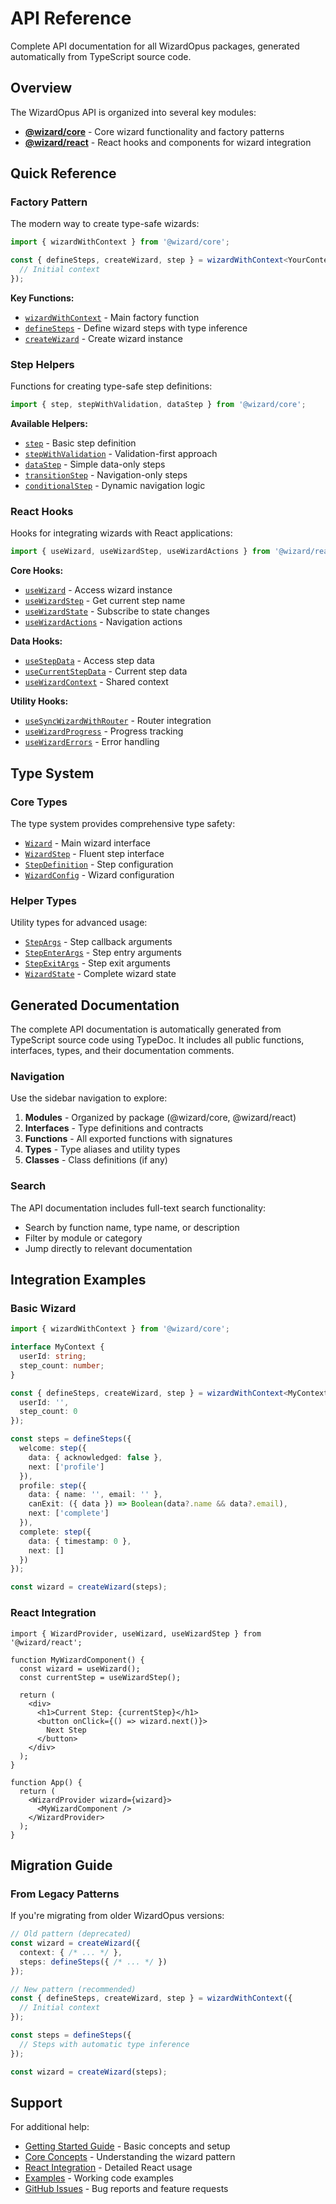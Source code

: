 # API Reference


Complete API documentation for all WizardOpus packages, generated automatically from TypeScript source code.

## Overview

The WizardOpus API is organized into several key modules:

- **[@wizard/core](/api/modules/_wizard_core.html)** - Core wizard functionality and factory patterns
- **[@wizard/react](/api/modules/_wizard_react.html)** - React hooks and components for wizard integration

## Quick Reference

### Factory Pattern

The modern way to create type-safe wizards:

```typescript
import { wizardWithContext } from '@wizard/core';

const { defineSteps, createWizard, step } = wizardWithContext<YourContext>({
  // Initial context
});
```

**Key Functions:**
- [`wizardWithContext`](/api/modules/_wizard_core.html#wizardWithContext) - Main factory function
- [`defineSteps`](/api/modules/_wizard_core.html#defineSteps) - Define wizard steps with type inference
- [`createWizard`](/api/modules/_wizard_core.html#createWizard) - Create wizard instance

### Step Helpers

Functions for creating type-safe step definitions:

```typescript
import { step, stepWithValidation, dataStep } from '@wizard/core';
```

**Available Helpers:**
- [`step`](/api/modules/_wizard_core.html#step) - Basic step definition
- [`stepWithValidation`](/api/modules/_wizard_core.html#stepWithValidation) - Validation-first approach
- [`dataStep`](/api/modules/_wizard_core.html#dataStep) - Simple data-only steps
- [`transitionStep`](/api/modules/_wizard_core.html#transitionStep) - Navigation-only steps
- [`conditionalStep`](/api/modules/_wizard_core.html#conditionalStep) - Dynamic navigation logic

### React Hooks

Hooks for integrating wizards with React applications:

```typescript
import { useWizard, useWizardStep, useWizardActions } from '@wizard/react';
```

**Core Hooks:**
- [`useWizard`](/api/modules/_wizard_react.html#useWizard) - Access wizard instance
- [`useWizardStep`](/api/modules/_wizard_react.html#useWizardStep) - Get current step name
- [`useWizardState`](/api/modules/_wizard_react.html#useWizardState) - Subscribe to state changes
- [`useWizardActions`](/api/modules/_wizard_react.html#useWizardActions) - Navigation actions

**Data Hooks:**
- [`useStepData`](/api/modules/_wizard_react.html#useStepData) - Access step data
- [`useCurrentStepData`](/api/modules/_wizard_react.html#useCurrentStepData) - Current step data
- [`useWizardContext`](/api/modules/_wizard_react.html#useWizardContext) - Shared context

**Utility Hooks:**
- [`useSyncWizardWithRouter`](/api/modules/_wizard_react.html#useSyncWizardWithRouter) - Router integration
- [`useWizardProgress`](/api/modules/_wizard_react.html#useWizardProgress) - Progress tracking
- [`useWizardErrors`](/api/modules/_wizard_react.html#useWizardErrors) - Error handling

## Type System

### Core Types

The type system provides comprehensive type safety:

- [`Wizard`](/api/interfaces/_wizard_core.Wizard.html) - Main wizard interface
- [`WizardStep`](/api/interfaces/_wizard_core.WizardStep.html) - Fluent step interface
- [`StepDefinition`](/api/interfaces/_wizard_core.StepDefinition.html) - Step configuration
- [`WizardConfig`](/api/interfaces/_wizard_core.WizardConfig.html) - Wizard configuration

### Helper Types

Utility types for advanced usage:

- [`StepArgs`](/api/types/_wizard_core.StepArgs.html) - Step callback arguments
- [`StepEnterArgs`](/api/types/_wizard_core.StepEnterArgs.html) - Step entry arguments
- [`StepExitArgs`](/api/types/_wizard_core.StepExitArgs.html) - Step exit arguments
- [`WizardState`](/api/interfaces/_wizard_core.WizardState.html) - Complete wizard state

## Generated Documentation

<Callout type="info" title="Auto-Generated API Docs">
The complete API documentation is automatically generated from TypeScript source code using TypeDoc. It includes all public functions, interfaces, types, and their documentation comments.
</Callout>

### Navigation

Use the sidebar navigation to explore:

1. **Modules** - Organized by package (@wizard/core, @wizard/react)
2. **Interfaces** - Type definitions and contracts
3. **Functions** - All exported functions with signatures
4. **Types** - Type aliases and utility types
5. **Classes** - Class definitions (if any)

### Search

The API documentation includes full-text search functionality:
- Search by function name, type name, or description
- Filter by module or category
- Jump directly to relevant documentation

## Integration Examples

### Basic Wizard

```typescript
import { wizardWithContext } from '@wizard/core';

interface MyContext {
  userId: string;
  step_count: number;
}

const { defineSteps, createWizard, step } = wizardWithContext<MyContext>({
  userId: '',
  step_count: 0
});

const steps = defineSteps({
  welcome: step({
    data: { acknowledged: false },
    next: ['profile']
  }),
  profile: step({
    data: { name: '', email: '' },
    canExit: ({ data }) => Boolean(data?.name && data?.email),
    next: ['complete']
  }),
  complete: step({
    data: { timestamp: 0 },
    next: []
  })
});

const wizard = createWizard(steps);
```

### React Integration

```tsx
import { WizardProvider, useWizard, useWizardStep } from '@wizard/react';

function MyWizardComponent() {
  const wizard = useWizard();
  const currentStep = useWizardStep();

  return (
    <div>
      <h1>Current Step: {currentStep}</h1>
      <button onClick={() => wizard.next()}>
        Next Step
      </button>
    </div>
  );
}

function App() {
  return (
    <WizardProvider wizard={wizard}>
      <MyWizardComponent />
    </WizardProvider>
  );
}
```

## Migration Guide

### From Legacy Patterns

If you're migrating from older WizardOpus versions:

```typescript
// Old pattern (deprecated)
const wizard = createWizard({
  context: { /* ... */ },
  steps: defineSteps({ /* ... */ })
});

// New pattern (recommended)
const { defineSteps, createWizard, step } = wizardWithContext({
  // Initial context
});

const steps = defineSteps({
  // Steps with automatic type inference
});

const wizard = createWizard(steps);
```

## Support

For additional help:

- [Getting Started Guide](/getting-started) - Basic concepts and setup
- [Core Concepts](/concepts) - Understanding the wizard pattern
- [React Integration](/react) - Detailed React usage
- [Examples](/examples) - Working code examples
- [GitHub Issues](https://github.com/your-org/wizardopus/issues) - Bug reports and feature requests
